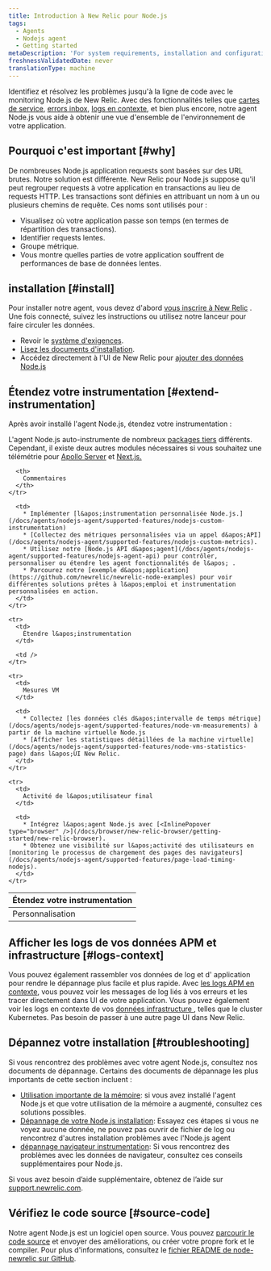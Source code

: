 ```yaml
---
title: Introduction à New Relic pour Node.js
tags:
  - Agents
  - Nodejs agent
  - Getting started
metaDescription: 'For system requirements, installation and configuration procedures, and troubleshooting tips for New Relic''s Node.js agent, start here.'
freshnessValidatedDate: never
translationType: machine
---
```


Identifiez et résolvez les problèmes jusqu&apos;à la ligne de code avec le monitoring Node.js de New Relic. Avec des fonctionnalités telles que [cartes de service](/docs/data-analysis/service-maps/get-started/introduction-service-maps), [errors inbox](/docs/errors-inbox/errors-inbox), [logs en contexte](/docs/apm/new-relic-apm/getting-started/get-started-logs-context), et bien plus encore, notre agent Node.js vous aide à obtenir une vue d&apos;ensemble de l&apos;environnement de votre application.

## Pourquoi c&apos;est important [#why]

De nombreuses Node.js application requests sont basées sur des URL brutes. Notre solution est différente. New Relic pour Node.js suppose qu&apos;il peut regrouper requests à votre application en transactions au lieu de requests HTTP. Les transactions sont définies en attribuant un nom à un ou plusieurs chemins de requête. Ces noms sont utilisés pour :

* Visualisez où votre application passe son temps (en termes de répartition des transactions).
* Identifier requests lentes.
* Groupe métrique.
* Vous montre quelles parties de votre application souffrent de performances de base de données lentes.

## installation [#install]

Pour installer notre agent, vous devez d&apos;abord [vous inscrire à New Relic](https://newrelic.com/signup) . Une fois connecté, suivez les instructions ou utilisez notre lanceur pour faire circuler les données.

* Revoir le [système d&apos;exigences](/docs/agents/nodejs-agent/getting-started/compatibility-requirements-nodejs-agent).
* [Lisez les documents d&apos;installation](/docs/agents/nodejs-agent/installation-configuration/install-nodejs-agent).
* Accédez directement à l&apos;UI de New Relic pour [ajouter des données Node.js](https://one.newrelic.com/launcher/nr1-core.settings?pane=eyJuZXJkbGV0SWQiOiJ0dWNzb24ucGxnLWluc3RydW1lbnQtZXZlcnl0aGluZyJ9&cards%5B0%5D=eyJuZXJkbGV0SWQiOiJzZXR1cC1uZXJkbGV0cy5zZXR1cC1ub2RlLWludGVncmF0aW9uIiwiYWNjb3VudElkIjoyNjQwNDA5fQ==&platform%5BaccountId%5D=1)

## Étendez votre instrumentation [#extend-instrumentation]

Après avoir installé l&apos;agent Node.js, étendez votre instrumentation :

L&apos;agent Node.js auto-instrumente de nombreux [packages tiers](/docs/apm/agents/nodejs-agent/getting-started/compatibility-requirements-nodejs-agent/#instrumented-modules) différents. Cependant, il existe deux autres modules nécessaires si vous souhaitez une télémétrie pour [Apollo Server](https://github.com/newrelic/newrelic-node-apollo-server-plugin/blob/abfb3ede982169c4e1b1bcf9974ff3f6b01c68ea/README.md) et [Next.js.](https://github.com/newrelic/newrelic-node-nextjs/blob/ea20b76a13c84f4f3c48e9544e18e568b8e41c33/README.md)

<table>
  <thead>
    <tr>
      <th style={{ width: "200px" }}>
        Étendez votre instrumentation
      </th>

      <th>
        Commentaires
      </th>
    </tr>
  </thead>

  <tbody>
    <tr>
      <td>
        Personnalisation
      </td>

      <td>
        * Implémenter [l&apos;instrumentation personnalisée Node.js.](/docs/agents/nodejs-agent/supported-features/nodejs-custom-instrumentation)
        * [Collectez des métriques personnalisées via un appel d&apos;API](/docs/agents/nodejs-agent/supported-features/nodejs-custom-metrics).
        * Utilisez notre [Node.js API d&apos;agent](/docs/agents/nodejs-agent/supported-features/nodejs-agent-api) pour contrôler, personnaliser ou étendre les agent fonctionnalités de l&apos; .
        * Parcourez notre [exemple d&apos;application](https://github.com/newrelic/newrelic-node-examples) pour voir différentes solutions prêtes à l&apos;emploi et instrumentation personnalisées en action.
      </td>
    </tr>

    <tr>
      <td>
        Étendre l&apos;instrumentation
      </td>

      <td />
    </tr>

    <tr>
      <td>
        Mesures VM
      </td>

      <td>
        * Collectez [les données clés d&apos;intervalle de temps métrique](/docs/agents/nodejs-agent/supported-features/node-vm-measurements) à partir de la machine virtuelle Node.js
        * [Afficher les statistiques détaillées de la machine virtuelle](/docs/agents/nodejs-agent/supported-features/node-vms-statistics-page) dans l&apos;UI New Relic.
      </td>
    </tr>

    <tr>
      <td>
        Activité de l&apos;utilisateur final
      </td>

      <td>
        * Intégrez l&apos;agent Node.js avec [<InlinePopover type="browser" />](/docs/browser/new-relic-browser/getting-started/new-relic-browser).
        * Obtenez une visibilité sur l&apos;activité des utilisateurs en [monitoring le processus de chargement des pages des navigateurs](/docs/agents/nodejs-agent/supported-features/page-load-timing-nodejs).
      </td>
    </tr>
  </tbody>
</table>

## Afficher les logs de vos données APM et infrastructure [#logs-context]

Vous pouvez également rassembler vos données de log et d&apos; application pour rendre le dépannage plus facile et plus rapide. Avec [les logs APM en contexte](/docs/apm/new-relic-apm/getting-started/get-started-logs-context), vous pouvez voir les messages de log liés à vos erreurs et les tracer directement dans UI de votre application. Vous pouvez également voir les logs en contexte de vos [données infrastructure ](/docs/logs/forward-logs/forward-your-logs-using-infrastructure-agent/), telles que le cluster Kubernetes. Pas besoin de passer à une autre page UI dans New Relic.

## Dépannez votre installation [#troubleshooting]

Si vous rencontrez des problèmes avec votre agent Node.js, consultez nos documents de dépannage. Certains des documents de dépannage les plus importants de cette section incluent :

* [Utilisation importante de la mémoire](/docs/agents/nodejs-agent/troubleshooting/troubleshooting-large-memory-usage-nodejs): si vous avez installé l&apos;agent Node.js et que votre utilisation de la mémoire a augmenté, consultez ces solutions possibles.
* [Dépannage de votre Node.js installation](/docs/agents/nodejs-agent/troubleshooting/troubleshooting-your-nodejs-installation): Essayez ces étapes si vous ne voyez aucune donnée, ne pouvez pas ouvrir de fichier de log ou rencontrez d&apos;autres installation problèmes avec l&apos;Node.js agent
* [dépannage navigateur instrumentation](/docs/agents/nodejs-agent/troubleshooting/troubleshooting-page-load-timing-nodejs): Si vous rencontrez des problèmes avec les données de navigateur, consultez ces conseils supplémentaires pour Node.js.

Si vous avez besoin d’aide supplémentaire, obtenez de l’aide sur [support.newrelic.com](https://support.newrelic.com).

## Vérifiez le code source [#source-code]

Notre agent Node.js est un logiciel open source. Vous pouvez [parcourir le code source](https://github.com/newrelic/node-newrelic) et envoyer des améliorations, ou créer votre propre fork et le compiler. Pour plus d&apos;informations, consultez le [fichier README de node-newrelic sur GitHub](https://github.com/newrelic/node-newrelic/blob/main/README.md).